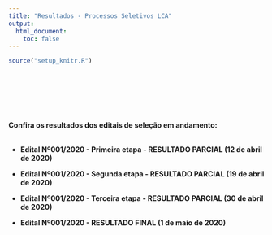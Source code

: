 ```yaml
---
title: "Resultados - Processos Seletivos LCA"
output:
  html_document:
    toc: false
---
```


```r
source("setup_knitr.R")
```

<br></br>

<br></br>

**Confira os resultados dos editais de seleção em andamento:**
<br></br>

- **Edital Nº001/2020 - Primeira etapa - RESULTADO PARCIAL (12 de abril de 2020)**

- **Edital Nº001/2020 - Segunda etapa - RESULTADO PARCIAL (19 de abril de 2020)**

- **Edital Nº001/2020 - Terceira etapa - RESULTADO PARCIAL (30 de abril de 2020)**

- **Edital Nº001/2020 - RESULTADO FINAL (1 de maio de 2020)**

<!-- - <a href="https://atuaria.github.io/PDF/ResultadoEdital0032017_2019-1.pdf"target="_blank">**Edital Nº003/2017 (Continuado) - Setembro de 2019**</a> -->

<br></br>
<br></br>


